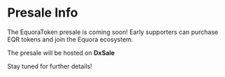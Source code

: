 # Presale Info

The EquoraToken presale is coming soon! Early supporters can purchase EQR tokens and join the Equora ecosystem.

The presale will be hosted on **DxSale**

Stay tuned for further details!


